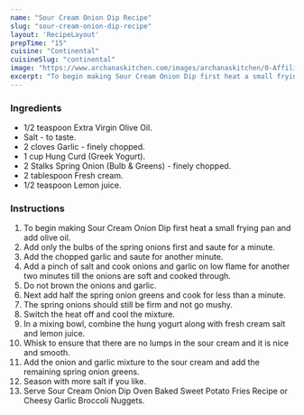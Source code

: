 ---
name: "Sour Cream Onion Dip Recipe"
slug: "sour-cream-onion-dip-recipe"
layout: 'RecipeLayout'
prepTime: "15"
cuisine: "Continental"
cuisineSlug: "continental"
image: "https://www.archanaskitchen.com/images/archanaskitchen/0-Affiliate-Articles/Recipe_Collection/Sour_Cream_Onion_Dip_Recipe_1_1600.jpg"
excerpt: "To begin making Sour Cream Onion Dip first heat a small frying pan and add olive oil"
---

### Ingredients

- 1/2 teaspoon Extra Virgin Olive Oil.
- Salt - to taste.
- 2 cloves Garlic - finely chopped.
- 1 cup Hung Curd (Greek Yogurt).
- 2 Stalks Spring Onion (Bulb & Greens) - finely chopped.
- 2 tablespoon Fresh cream.
- 1/2 teaspoon Lemon juice.

### Instructions

1. To begin making Sour Cream Onion Dip first heat a small frying pan and add olive oil.
1. Add only the bulbs of the spring onions first and saute for a minute.
1. Add the chopped garlic and saute for another minute.
1. Add a pinch of salt and cook onions and garlic on low flame for another two minutes till the onions are soft and cooked through.
1. Do not brown the onions and garlic.
1. Next add half the spring onion greens and cook for less than a minute.
1. The spring onions should still be firm and not go mushy.
1. Switch the heat off and cool the mixture.
1. In a mixing bowl, combine the hung yogurt along with fresh cream salt and lemon juice.
1. Whisk to ensure that there are no lumps in the sour cream and it is nice and smooth.
1. Add the onion and garlic mixture to the sour cream and add the remaining spring onion greens.
1. Season with more salt if you like.
1. Serve Sour Cream Onion Dip Oven Baked Sweet Potato Fries Recipe or Cheesy Garlic Broccoli Nuggets.
